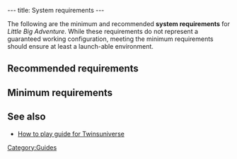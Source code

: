 ---
title: System requirements
---

{{Stub}}
The following are the minimum and recommended '''system requirements''' for ''Little Big Adventure''. While these requirements do not represent a guaranteed working configuration, meeting the minimum requirements should ensure at least a launch-able environment.

==Recommended requirements==

==Minimum requirements==

==See also==
* [[How to play guide for Twinsuniverse]]

[[Category:Guides]]